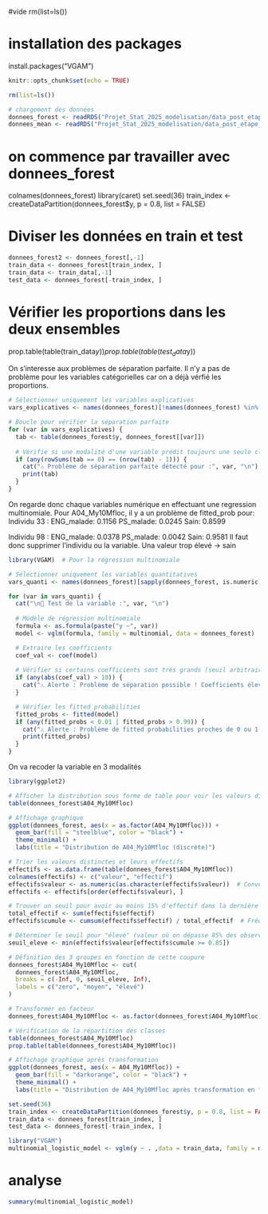 #vide 
rm(list=ls())

# installation des packages
install.packages("VGAM")
```r
knitr::opts_chunk$set(echo = TRUE)
```

```r
rm(list=ls())

# chargement des données 
donnees_forest <- readRDS("Projet_Stat_2025_modelisation/data_post_etape_4_Forest.Rdata", "rb")
donnees_mean <- readRDS("Projet_Stat_2025_modelisation/data_post_etape_4_Mean.Rdata", "rb")
```
# on commence par travailler avec donnees_forest
colnames(donnees_forest)
library(caret)
set.seed(36)
train_index <- createDataPartition(donnees_forest$y, p = 0.8, list = FALSE)

# Diviser les données en train et test
```r
donnees_forest2 <- donnees_forest[,-1]
train_data <- donnees_forest[train_index, ]
train_data <- train_data[,-1]
test_data <- donnees_forest[-train_index, ]
```

# Vérifier les proportions dans les deux ensembles
prop.table(table(train_data$y))
prop.table(table(test_data$y))


On s'interesse aux problèmes de séparation parfaite.
Il n'y a pas de problème pour les variables catégorielles car on a déjà vérfié les proportions.
```r
# Sélectionner uniquement les variables explicatives
vars_explicatives <- names(donnees_forest)[!names(donnees_forest) %in% "y"]

# Boucle pour vérifier la séparation parfaite
for (var in vars_explicatives) {
  tab <- table(donnees_forest$y, donnees_forest[[var]])
  
  # Vérifie si une modalité d'une variable prédit toujours une seule classe de y
  if (any(rowSums(tab == 0) == (nrow(tab) - 1))) {
    cat("⚠️ Problème de séparation parfaite détecté pour :", var, "\n")
    print(tab)
  }
}
```

On regarde donc chaque variables numérique en effectuant une regression multinomiale.
Pour A04_My10Mfloc, il y a un problème de fitted_prob pour:
Individu 33 :
ENG_malade: 0.1156
PS_malade: 0.0245
Sain: 0.8599

Individu 98 :
ENG_malade: 0.0378
PS_malade: 0.0042
Sain: 0.9581
Il faut donc supprimer l'individu ou la variable. Una valeur trop élevé -> sain

```r
library(VGAM)  # Pour la régression multinomiale

# Sélectionner uniquement les variables quantitatives
vars_quanti <- names(donnees_forest)[sapply(donnees_forest, is.numeric)]

for (var in vars_quanti) {
  cat("\n🔹 Test de la variable :", var, "\n")
  
  # Modèle de régression multinomiale
  formula <- as.formula(paste("y ~", var))
  model <- vglm(formula, family = multinomial, data = donnees_forest)

  # Extraire les coefficients
  coef_val <- coef(model)
  
  # Vérifier si certains coefficients sont très grands (seuil arbitraire)
  if (any(abs(coef_val) > 10)) {
    cat("⚠️ Alerte : Problème de séparation possible ! Coefficients élevés pour", var, "\n")
  }

  # Vérifier les fitted probabilities
  fitted_probs <- fitted(model)
  if (any(fitted_probs < 0.01 | fitted_probs > 0.99)) {
    cat("⚠️ Alerte : Problème de fitted probabilities proches de 0 ou 1 pour", var, "\n")
    print(fitted_probs)
  }
}

```

On va recoder la variable en 3 modalités 
```r
library(ggplot2)

# Afficher la distribution sous forme de table pour voir les valeurs distinctes
table(donnees_forest$A04_My10Mfloc)

# Affichage graphique
ggplot(donnees_forest, aes(x = as.factor(A04_My10Mfloc))) +
  geom_bar(fill = "steelblue", color = "black") +
  theme_minimal() +
  labs(title = "Distribution de A04_My10Mfloc (discrète)")

# Trier les valeurs distinctes et leurs effectifs
effectifs <- as.data.frame(table(donnees_forest$A04_My10Mfloc))
colnames(effectifs) <- c("valeur", "effectif")
effectifs$valeur <- as.numeric(as.character(effectifs$valeur))  # Conversion en numérique si besoin
effectifs <- effectifs[order(effectifs$valeur), ]

# Trouver un seuil pour avoir au moins 15% d'effectif dans la dernière modalité
total_effectif <- sum(effectifs$effectif)
effectifs$cumule <- cumsum(effectifs$effectif) / total_effectif  # Fréquence cumulée

# Déterminer le seuil pour "élevé" (valeur où on dépasse 85% des observations)
seuil_eleve <- min(effectifs$valeur[effectifs$cumule >= 0.85])

# Définition des 3 groupes en fonction de cette coupure
donnees_forest$A04_My10Mfloc <- cut(
  donnees_forest$A04_My10Mfloc,
  breaks = c(-Inf, 0, seuil_eleve, Inf),
  labels = c("zero", "moyen", "élevé")
)

# Transformer en facteur
donnees_forest$A04_My10Mfloc <- as.factor(donnees_forest$A04_My10Mfloc)

# Vérification de la répartition des classes
table(donnees_forest$A04_My10Mfloc)
prop.table(table(donnees_forest$A04_My10Mfloc))

# Affichage graphique après transformation
ggplot(donnees_forest, aes(x = A04_My10Mfloc)) +
  geom_bar(fill = "darkorange", color = "black") +
  theme_minimal() +
  labs(title = "Distribution de A04_My10Mfloc après transformation en factor : seuil = 43839")

```

```r
set.seed(36)
train_index <- createDataPartition(donnees_forest$y, p = 0.8, list = FALSE)
train_data <- donnees_forest[train_index, ]
test_data <- donnees_forest[-train_index, ]

library("VGAM")
multinomial_logistic_model <- vglm(y ~ . ,data = train_data, family = multinomial)
```
# analyse
```r
summary(multinomial_logistic_model)
```



